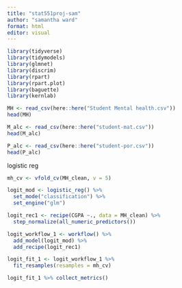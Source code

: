 ```yaml
---
title: "stat551proj-sam"
author: "samantha ward"
format: html
editor: visual
---
```


```r
library(tidyverse)
library(tidymodels)
library(glmnet)
library(discrim)
library(rpart)
library(rpart.plot)
library(baguette)
library(kernlab)
```

```r
MH <- read_csv(here::here("Student Mental health.csv"))
head(MH)

M_alc <- read_csv(here::here("student-mat.csv"))
head(M_alc)

P_alc <- read_csv(here::here("student-por.csv"))
head(P_alc)


```

logistic reg

```r
mh_cv <- vfold_cv(MH_clean, v = 5)

logit_mod <- logistic_reg() %>%
  set_mode("classification") %>%
  set_engine("glm")

logit_rec1 <- recipe(CGPA ~., data = MH_clean) %>%
  step_normalize(all_numeric_predictors()) 

logit_workflow_1 <- workflow() %>%
  add_model(logit_mod) %>%
  add_recipe(logit_rec1)

logit_fit_1 <- logit_workflow_1 %>%
  fit_resamples(resamples = mh_cv)

logit_fit_1 %>% collect_metrics()

```
